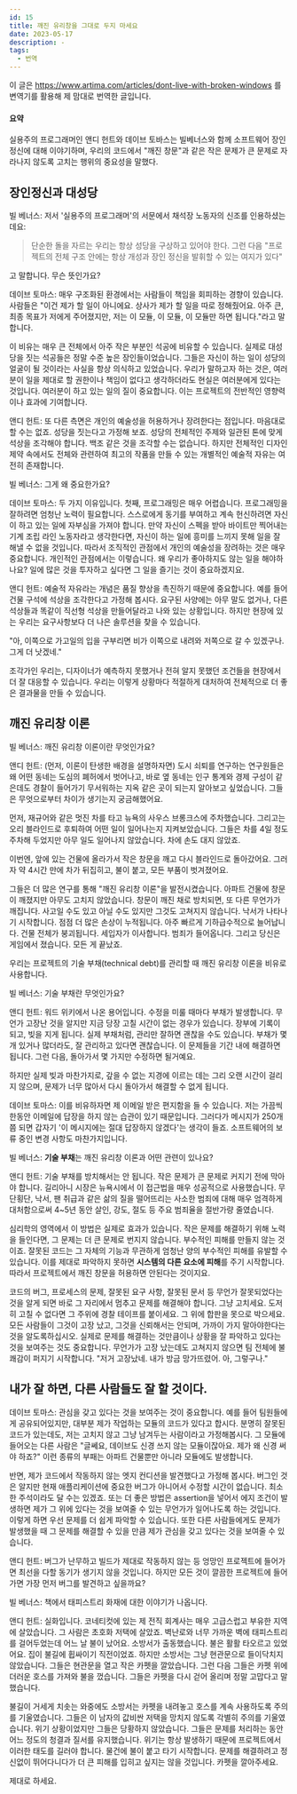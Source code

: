 ```yaml
---
id: 15
title: 깨진 유리창을 그대로 두지 마세요
date: 2023-05-17
description: -
tags:
  - 번역
---
```


이 글은 https://www.artima.com/articles/dont-live-with-broken-windows 를 변역기를 활용해 제 맘대로 번역한 글입니다.

#### 요약
실용주의 프로그래머인 앤디 헌트와 데이브 토바스는 빌베너스와 함께
소프트웨어 장인정신에 대해 이야기하며, 우리의 코드에서 "깨진 창문"과 같은 작은 문제가 큰 문제로 자라나지 않도록 고치는 행위의 중요성을 말했다.

## 장인정신과 대성당

빌 베너스: 저서 '실용주의 프로그래머'의 서문에서 채석장 노동자의 신조를 인용하셨는데요:

> 단순한 돌을 자르는 우리는 항상 성당을 구상하고 있어야 한다.  그런 다음 "프로젝트의 전체 구조 안에는 항상 개성과 장인 정신을 발휘할 수 있는 여지가 있다"

고 말합니다. 무슨 뜻인가요?

데이브 토마스: 매우 구조화된 환경에서는 사람들이 책임을 회피하는 경향이 있습니다. 사람들은 "이건 제가 할 일이 아니에요. 상사가 제가 할 일을 따로 정해줬어요. 아주 큰, 최종 목표가 저에게 주어졌지만, 저는 이 모듈, 이 모듈, 이 모듈만 하면 됩니다."라고 말합니다.

이 비유는 매우 큰 전체에서 아주 작은 부분인 석공에 비유할 수 있습니다. 실제로 대성당을 짓는 석공들은 정말 수준 높은 장인들이었습니다. 그들은 자신이 하는 일이 성당의 얼굴이 될 것이라는 사실을 항상 의식하고 있었습니다. 우리가 말하고자 하는 것은, 여러분이 일을 제대로 할 권한이나 책임이 없다고 생각하더라도 현실은 여러분에게 있다는 것입니다. 여러분이 하고 있는 일의 질이 중요합니다. 이는 프로젝트의 전반적인 영향력이나 효과에 기여합니다.

앤디 헌트: 또 다른 측면은 개인의 예술성을 허용하거나 장려한다는 점입니다. 마음대로 할 수는 없죠. 성당을 짓는다고 가정해 보죠. 성당의 전체적인 주제와 일관된 톤에 맞게 석상을 조각해야 합니다. 백조 같은 것을 조각할 수는 없습니다. 하지만 전체적인 디자인 제약 속에서도 전체와 관련하여 최고의 작품을 만들 수 있는 개별적인 예술적 자유는 여전히 존재합니다.

빌 베너스: 그게 왜 중요한가요?

데이브 토마스: 두 가지 이유입니다. 첫째, 프로그래밍은 매우 어렵습니다. 프로그래밍을 잘하려면 엄청난 노력이 필요합니다. 스스로에게 동기를 부여하고 계속 헌신하려면 자신이 하고 있는 일에 자부심을 가져야 합니다. 만약 자신이 스펙을 받아 바이트만 찍어내는 기계 조립 라인 노동자라고 생각한다면, 자신이 하는 일에 흥미를 느끼지 못해 일을 잘 해낼 수 없을 것입니다. 따라서 조직적인 관점에서 개인의 예술성을 장려하는 것은 매우 중요합니다. 개인적인 관점에서는 이렇습니다. 왜 우리가 좋아하지도 않는 일을 해야하나요? 일에 많은 것을 투자하고 싶다면 그 일을 즐기는 것이 중요하겠지요.

앤디 헌트: 예술적 자유라는 개념은 품질 향상을 촉진하기 때문에 중요합니다. 예를 들어 건물 구석에 석상을 조각한다고 가정해 봅시다. 요구된 사양에는 아무 말도 없거나, 다른 석상들과 똑같이 직선형 석상을 만들어달라고 나와 있는 상황입니다. 하지만 현장에 있는 우리는 요구사항보다 더 나은 솔루션을 찾을 수 있습니다.

"아, 이쪽으로 가고일의 입을 구부리면 비가 이쪽으로 내려와 저쪽으로 갈 수 있겠구나. 그게 더 낫겠네."

조각가인 우리는, 디자이너가 예측하지 못했거나 전혀 알지 못했던 조건들을 현장에서 더 잘 대응할 수 있습니다. 우리는 이렇게 상황마다 적절하게 대처하여 전체적으로 더 좋은 결과물을 만들 수 있습니다.

## 깨진 유리창 이론

빌 베너스: 깨진 유리창 이론이란 무엇인가요?

앤디 헌트: (먼저, 이론이 탄생한 배경을 설명하자면) 도시 쇠퇴를 연구하는 연구원들은 왜 어떤 동네는 도심의 폐허에서 벗어나고, 바로 옆 동네는 인구 통계와 경제 구성이 같은데도 경찰이 들어가기 무서워하는 지옥 같은 곳이 되는지 알아보고 싶었습니다. 그들은 무엇으로부터 차이가 생기는지 궁금해했어요.

먼저, 재규어와 같은 멋진 차를 타고 뉴욕의 사우스 브롱크스에 주차했습니다. 그리고는 오리 블라인드로 후퇴하여 어떤 일이 일어나는지 지켜보았습니다. 그들은 차를 4일 정도 주차해 두었지만 아무 일도 일어나지 않았습니다. 차에 손도 대지 않았죠.

이번엔, 앞에 있는 건물에 올라가서 작은 창문을 깨고 다시 블라인드로 돌아갔어요. 그러자 약 4시간 만에 차가 뒤집히고, 불이 붙고, 모든 부품이 벗겨졌어요.

그들은 더 많은 연구를 통해 "깨진 유리창 이론"을 발전시켰습니다. 아파트 건물에 창문이 깨졌지만 아무도 고치지 않았습니다. 창문이 깨진 채로 방치되면, 또 다른 무언가가 깨집니다. 사고일 수도 있고 아닐 수도 있지만 그것도 고쳐지지 않습니다. 낙서가 나타나기 시작합니다. 점점 더 많은 손상이 누적됩니다. 아주 빠르게 기하급수적으로 늘어납니다. 건물 전체가 붕괴됩니다. 세입자가 이사합니다. 범죄가 들어옵니다. 그리고 당신은 게임에서 졌습니다. 모든 게 끝났죠.

우리는 프로젝트의 기술 부채(technical debt)를 관리할 때 깨진 유리창 이론을 비유로 사용합니다.

빌 베너스: 기술 부채란 무엇인가요?

앤디 헌트: 워드 위키에서 나온 용어입니다. 수정을 미룰 때마다 부채가 발생합니다. 무언가 고장난 것을 알지만 지금 당장 고칠 시간이 없는 경우가 있습니다. 장부에 기록이 되고, 빚을 지게 됩니다. 실제 부채처럼, 관리만 잘하면 괜찮을 수도 있습니다. 부채가 몇 개 있거나 많더라도, 잘 관리하고 있다면 괜찮습니다. 이 문제들을 기간 내에 해결하면 됩니다. 그런 다음, 돌아가서 몇 가지만 수정하면 될거예요.

하지만 실제 빚과 마찬가지로, 갚을 수 없는 지경에 이르는 데는 그리 오랜 시간이 걸리지 않으며, 문제가 너무 많아서 다시 돌아가서 해결할 수 없게 됩니다.

데이브 토마스: 이를 비유하자면 제 이메일 받은 편지함을 들 수 있습니다. 저는 가끔씩 한동안 이메일에 답장을 하지 않는 습관이 있기 때문입니다. 그러다가 메시지가 250개쯤 되면 갑자기 '이 메시지에는 절대 답장하지 않겠다'는 생각이 들죠. 소프트웨어의 보류 중인 변경 사항도 마찬가지입니다.

빌 베너스: **기술 부채**는 깨진 유리창 이론과 어떤 관련이 있나요?

앤디 헌트: 기술 부채를 방치해서는 안 됩니다. 작은 문제가 큰 문제로 커지기 전에 막아야 합니다. 길리아니 시장은 뉴욕시에서 이 접근법을 매우 성공적으로 사용했습니다. 무단횡단, 낙서, 팬 취급과 같은 삶의 질을 떨어뜨리는 사소한 범죄에 대해 매우 엄격하게 대처함으로써 4~5년 동안 살인, 강도, 절도 등 주요 범죄율을 절반가량 줄였습니다.

심리학의 영역에서 이 방법은 실제로 효과가 있습니다. 작은 문제를 해결하기 위해 노력을 들인다면, 그 문제는 더 큰 문제로 번지지 않습니다. 부수적인 피해를 만들지 않는 것이죠.
잘못된 코드는 그 자체의 기능과 무관하게 엄청난 양의 부수적인 피해를 유발할 수 있습니다. 이를 제대로 파악하지 못하면 **시스템의 다른 요소에 피해**를 주기 시작합니다. 따라서 프로젝트에서 깨진 창문을 허용하면 안된다는 것이지요.

코드의 버그, 프로세스의 문제, 잘못된 요구 사항, 잘못된 문서 등 무언가 잘못되었다는 것을 알게 되면 바로 그 자리에서 멈추고 문제를 해결해야 합니다. 그냥 고치세요. 도저히 고칠 수 없다면 그 주위에 경찰 테이프를 붙이세요. 그 위에 합판을 못으로 박으세요. 모든 사람들이 그것이 고장 났고, 그것을 신뢰해서는 안되며, 가까이 가지 말아야한다는 것을 알도록하십시오. 실제로 문제를 해결하는 것만큼이나 상황을 잘 파악하고 있다는 것을 보여주는 것도 중요합니다. 무언가가 고장 났는데도 고쳐지지 않으면 팀 전체에 불쾌감이 퍼지기 시작합니다. "저거 고장났네. 내가 방금 망가뜨렸어. 아, 그렇구나."

## 내가 잘 하면, 다른 사람들도 잘 할 것이다.

데이브 토마스: 관심을 갖고 있다는 것을 보여주는 것이 중요합니다. 예를 들어 팀원들에게 공유되어있지만, 대부분 제가 작업하는 모듈의 코드가 있다고 합시다. 분명히 잘못된 코드가 있는데도, 저는 고치지 않고 그냥 남겨두는 사람이라고 가정해봅시다. 그 모듈에 들어오는 다른 사람은 "글쎄요, 데이브도 신경 쓰지 않는 모듈이잖아요. 제가 왜 신경 써야 하죠?" 이런 종류의 부패는 아파트 건물뿐만 아니라 모듈에도 발생합니다.

반면, 제가 코드에서 작동하지 않는 엣지 컨디션을 발견했다고 가정해 봅시다. 버그인 것은 알지만 현재 애플리케이션에 중요한 버그가 아니어서 수정할 시간이 없습니다. 최소한 주석이라도 달 수는 있겠죠. 또는 더 좋은 방법은 assertion을 넣어서 에지 조건이 발생하면 제가 그 위에 있다는 것을 보여줄 수 있는 무언가가 일어나도록 하는 것입니다. 이렇게 하면 우선 문제를 더 쉽게 파악할 수 있습니다. 또한 다른 사람들에게도 문제가 발생했을 때 그 문제를 해결할 수 있을 만큼 제가 관심을 갖고 있다는 것을 보여줄 수 있습니다.

앤디 헌트: 버그가 난무하고 빌드가 제대로 작동하지 않는 등 엉망인 프로젝트에 들어가면 최선을 다할 동기가 생기지 않을 것입니다. 하지만 모든 것이 깔끔한 프로젝트에 들어가면 가장 먼저 버그를 발견하고 싶을까요?

빌 베너스: 책에서 태피스트리 화재에 대한 이야기가 나옵니다.

앤디 헌트: 실화입니다. 코네티컷에 있는 제 전직 회계사는 매우 고급스럽고 부유한 지역에 살았습니다. 그 사람은 초호화 저택에 살았죠. 벽난로와 너무 가까운 벽에 태피스트리를 걸어두었는데 어느 날 불이 났어요. 소방서가 출동했습니다. 불은 활활 타오르고 있었어요. 집이 불길에 휩싸이기 직전이었죠. 하지만 소방서는 그냥 현관문으로 들이닥치지 않았습니다. 그들은 현관문을 열고 작은 카펫을 깔았습니다. 그런 다음 그들은 카펫 위에 더러운 호스를 가져와 불을 껐습니다. 그들은 카펫을 다시 걷어 올리며 정말 고맙다고 말했습니다.

불길이 거세게 치솟는 와중에도 소방서는 카펫을 내려놓고 호스를 계속 사용하도록 주의를 기울였습니다. 그들은 이 남자의 값비싼 저택을 망치지 않도록 각별히 주의를 기울였습니다. 위기 상황이었지만 그들은 당황하지 않았습니다. 그들은 문제를 처리하는 동안 어느 정도의 청결과 질서를 유지했습니다. 위기는 항상 발생하기 때문에 프로젝트에서 이러한 태도를 길러야 합니다. 물건에 불이 붙고 타기 시작합니다. 문제를 해결하려고 정신없이 뛰어다니다가 더 큰 피해를 입히고 싶지는 않을 것입니다. 카펫을 깔아주세요.

제대로 하세요.
